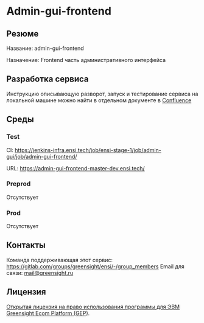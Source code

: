 
<Meta title="Intro / Welcome" />

# Admin-gui-frontend

## Резюме

Название: admin-gui-frontend

Назначение: Frontend часть административного интерфейса

## Разработка сервиса

Инструкцию описывающую разворот, запуск и тестирование сервиса на локальной машине можно найти в отдельном документе в [Confluence](https://greensight.atlassian.net/l/c/08zxUBJZ)

## Среды

### Test

CI: https://jenkins-infra.ensi.tech/job/ensi-stage-1/job/admin-gui/job/admin-gui-frontend/

URL: https://admin-gui-frontend-master-dev.ensi.tech/

### Preprod

Отсутствует

### Prod

Отсутствует

## Контакты

Команда поддерживающая этот сервис: https://gitlab.com/groups/greensight/ensi/-/group_members
Email для связи: mail@greensight.ru

## Лицензия

[Открытая лицензия на право использования программы для ЭВМ Greensight Ecom Platform (GEP)](LICENSE.md).
